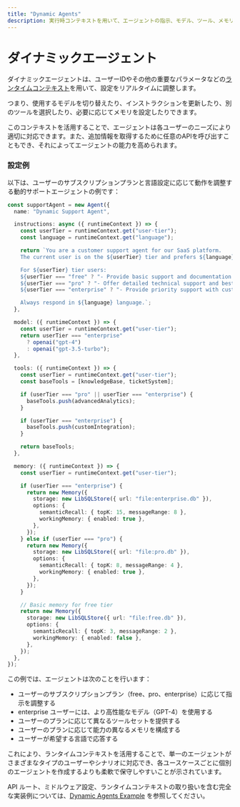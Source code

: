 ```yaml
---
title: "Dynamic Agents"
description: 実行時コンテキストを用いて、エージェントの指示、モデル、ツール、メモリを動的に設定します。
---
```


# ダイナミックエージェント

ダイナミックエージェントは、ユーザーIDやその他の重要なパラメータなどの[ランタイムコンテキスト](./runtime-context)を用いて、設定をリアルタイムに調整します。

つまり、使用するモデルを切り替えたり、インストラクションを更新したり、別のツールを選択したり、必要に応じてメモリを設定したりできます。

このコンテキストを活用することで、エージェントは各ユーザーのニーズにより適切に対応できます。また、追加情報を取得するために任意のAPIを呼び出すこともでき、それによってエージェントの能力を高められます。

### 設定例

以下は、ユーザーのサブスクリプションプランと言語設定に応じて動作を調整する動的サポートエージェントの例です：

```typescript
const supportAgent = new Agent({
  name: "Dynamic Support Agent",

  instructions: async ({ runtimeContext }) => {
    const userTier = runtimeContext.get("user-tier");
    const language = runtimeContext.get("language");

    return `You are a customer support agent for our SaaS platform.
    The current user is on the ${userTier} tier and prefers ${language} language.

    For ${userTier} tier users:
    ${userTier === "free" ? "- Provide basic support and documentation links" : ""}
    ${userTier === "pro" ? "- Offer detailed technical support and best practices" : ""}
    ${userTier === "enterprise" ? "- Provide priority support with custom solutions" : ""}

    Always respond in ${language} language.`;
  },

  model: ({ runtimeContext }) => {
    const userTier = runtimeContext.get("user-tier");
    return userTier === "enterprise"
      ? openai("gpt-4")
      : openai("gpt-3.5-turbo");
  },

  tools: ({ runtimeContext }) => {
    const userTier = runtimeContext.get("user-tier");
    const baseTools = [knowledgeBase, ticketSystem];

    if (userTier === "pro" || userTier === "enterprise") {
      baseTools.push(advancedAnalytics);
    }

    if (userTier === "enterprise") {
      baseTools.push(customIntegration);
    }

    return baseTools;
  },

  memory: ({ runtimeContext }) => {
    const userTier = runtimeContext.get("user-tier");

    if (userTier === "enterprise") {
      return new Memory({
        storage: new LibSQLStore({ url: "file:enterprise.db" }),
        options: {
          semanticRecall: { topK: 15, messageRange: 8 },
          workingMemory: { enabled: true },
        },
      });
    } else if (userTier === "pro") {
      return new Memory({
        storage: new LibSQLStore({ url: "file:pro.db" }),
        options: {
          semanticRecall: { topK: 8, messageRange: 4 },
          workingMemory: { enabled: true },
        },
      });
    }

    // Basic memory for free tier
    return new Memory({
      storage: new LibSQLStore({ url: "file:free.db" }),
      options: {
        semanticRecall: { topK: 3, messageRange: 2 },
        workingMemory: { enabled: false },
      },
    });
  },
});
```

この例では、エージェントは次のことを行います：

- ユーザーのサブスクリプションプラン（free、pro、enterprise）に応じて指示を調整する
- enterprise ユーザーには、より高性能なモデル（GPT-4）を使用する
- ユーザーのプランに応じて異なるツールセットを提供する
- ユーザーのプランに応じて能力の異なるメモリを構成する
- ユーザーが希望する言語で応答する

これにより、ランタイムコンテキストを活用することで、単一のエージェントがさまざまなタイプのユーザーやシナリオに対応でき、各ユースケースごとに個別のエージェントを作成するよりも柔軟で保守しやすいことが示されています。

API ルート、ミドルウェア設定、ランタイムコンテキストの取り扱いを含む完全な実装例については、[Dynamic Agents Example](/examples/agents/dynamic-agents) を参照してください。